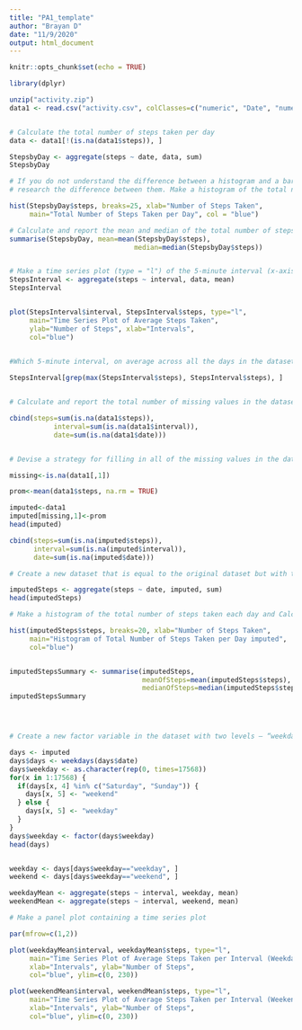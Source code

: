 ```yaml
---
title: "PA1_template"
author: "Brayan D"
date: "11/9/2020"
output: html_document
---
```


```r
knitr::opts_chunk$set(echo = TRUE)
```

```r
library(dplyr)

unzip("activity.zip")
data1 <- read.csv("activity.csv", colClasses=c("numeric", "Date", "numeric"))


# Calculate the total number of steps taken per day
data <- data1[!(is.na(data1$steps)), ]

StepsbyDay <- aggregate(steps ~ date, data, sum)
StepsbyDay

# If you do not understand the difference between a histogram and a barplot, 
# research the difference between them. Make a histogram of the total number of steps taken each day

hist(StepsbyDay$steps, breaks=25, xlab="Number of Steps Taken", 
     main="Total Number of Steps Taken per Day", col = "blue")

# Calculate and report the mean and median of the total number of steps taken per day
summarise(StepsbyDay, mean=mean(StepsbyDay$steps),
                               median=median(StepsbyDay$steps))


# Make a time series plot (type = "l") of the 5-minute interval (x-axis) and the average number of steps taken, averaged across all days (y-axis)
StepsInterval <- aggregate(steps ~ interval, data, mean)
StepsInterval


plot(StepsInterval$interval, StepsInterval$steps, type="l",
     main="Time Series Plot of Average Steps Taken",
     ylab="Number of Steps", xlab="Intervals",
     col="blue")


#Which 5-minute interval, on average across all the days in the dataset, contains the maximum number of steps?
  
StepsInterval[grep(max(StepsInterval$steps), StepsInterval$steps), ]


# Calculate and report the total number of missing values in the dataset 

cbind(steps=sum(is.na(data1$steps)), 
           interval=sum(is.na(data1$interval)), 
           date=sum(is.na(data1$date)))


# Devise a strategy for filling in all of the missing values in the dataset

missing<-is.na(data1[,1])

prom<-mean(data1$steps, na.rm = TRUE)

imputed<-data1
imputed[missing,1]<-prom
head(imputed)

cbind(steps=sum(is.na(imputed$steps)), 
      interval=sum(is.na(imputed$interval)), 
      date=sum(is.na(imputed$date)))

# Create a new dataset that is equal to the original dataset but with the missing data filled in.

imputedSteps <- aggregate(steps ~ date, imputed, sum)
head(imputedSteps)

# Make a histogram of the total number of steps taken each day and Calculate and report the mean and median total number of steps taken per day

hist(imputedSteps$steps, breaks=20, xlab="Number of Steps Taken", 
     main="Histogram of Total Number of Steps Taken per Day imputed",
     col="blue")


imputedStepsSummary <- summarise(imputedSteps, 
                                 meanOfSteps=mean(imputedSteps$steps), 
                                 medianOfSteps=median(imputedSteps$steps))  
imputedStepsSummary




# Create a new factor variable in the dataset with two levels – “weekday” and “weekend” 

days <- imputed
days$days <- weekdays(days$date)
days$weekday <- as.character(rep(0, times=17568))
for(x in 1:17568) {
  if(days[x, 4] %in% c("Saturday", "Sunday")) {
    days[x, 5] <- "weekend"
  } else {
    days[x, 5] <- "weekday"
  }
}
days$weekday <- factor(days$weekday)
head(days)


weekday <- days[days$weekday=="weekday", ]
weekend <- days[days$weekday=="weekend", ]

weekdayMean <- aggregate(steps ~ interval, weekday, mean)
weekendMean <- aggregate(steps ~ interval, weekend, mean)

# Make a panel plot containing a time series plot

par(mfrow=c(1,2))

plot(weekdayMean$interval, weekdayMean$steps, type="l",
     main="Time Series Plot of Average Steps Taken per Interval (Weekdays)",
     xlab="Intervals", ylab="Number of Steps",
     col="blue", ylim=c(0, 230))

plot(weekendMean$interval, weekendMean$steps, type="l",
     main="Time Series Plot of Average Steps Taken per Interval (Weekends)",
     xlab="Intervals", ylab="Number of Steps",
     col="blue", ylim=c(0, 230))
```

